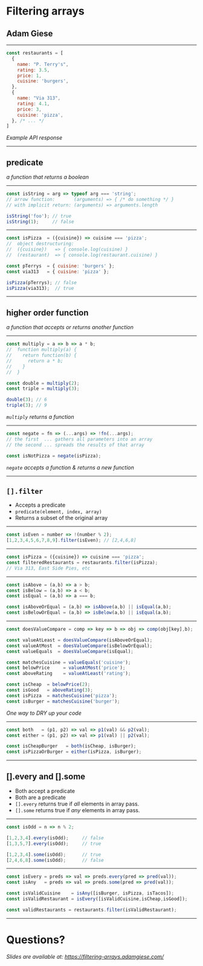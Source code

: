 
<Head>
  <title>Filtering arrays</title>
</Head>

# Filtering arrays

## Adam Giese

---

```js
const restaurants = [
  {
    name: "P. Terry's",
    rating: 3.5,
    price: 1,
    cuisine: 'burgers',
  },
  {
    name: "Via 313",
    rating: 4.1,
    price: 3,
    cuisine: 'pizza',
  }, /* ... */
]
```
_Example API response_

---

## predicate
_a function that returns a boolean_

---

```js
const isString = arg => typeof arg === 'string';
// arrow function:       (arguments) => { /* do something */ }
// with implicit return: (arguments) => arguments.length

isString('foo'); // true
isString(1);     // false
```

---

```js
const isPizza  = ({cuisine}) => cuisine === 'pizza';
//  object destructuring:
//  ({cuisine})   => { console.log(cuisine) }
//  (restaurant)  => { console.log(restaurant.cuisine) }

const pTerrys  = { cuisine: 'burgers' };
const via313   = { cuisine: 'pizza' };

isPizza(pTerrys); // false
isPizza(via313);  // true
```

---

## higher order function
_a function that accepts or returns another function_

---

```js
const multiply = a => b => a * b;
//  function multiply(a) {
//    return function(b) {
//      return a * b;
//    }
//  }

const double = multiply(2);
const triple = multiply(3);

double(3); // 6
triple(3); // 9
```
_`multiply` returns a function_

---

```js
const negate = fn => (...args) => !fn(...args);
// the first  ... gathers all parameters into an array
// the second ... spreads the results of that array

const isNotPizza = negate(isPizza);
```
_`negate` accepts a function & returns a new function_

---

## `[].filter`
- Accepts a predicate
- <code>predicate(element, index, array)</code>
- Returns a subset of the original array

---

```js
const isEven = number => !(number % 2);
[1,2,3,4,5,6,7,8,9].filter(isEven); // [2,4,6,8]
```

---

```js
const isPizza = ({cuisine}) => cuisine === 'pizza';
const filteredRestaurants = restaurants.filter(isPizza);
// Via 313, East Side Pies, etc
```

---

```js
const isAbove = (a,b) => a > b;
const isBelow = (a,b) => a < b;
const isEqual = (a,b) => a === b;

const isAboveOrEqual = (a,b) => isAbove(a,b) || isEqual(a,b);
const isBelowOrEqual = (a,b) => isBelow(a,b) || isEqual(a,b);
```

---

```js
const doesValueCompare = comp => key => b => obj => comp(obj[key],b);

const valueAtLeast = doesValueCompare(isAboveOrEqual);
const valueAtMost  = doesValueCompare(isBelowOrEqual);
const valueEquals  = doesValueCompare(isEqual);

const matchesCuisine = valueEquals('cuisine');
const belowPrice     = valueAtMost('price');
const aboveRating    = valueAtLeast('rating');

const isCheap  = belowPrice(2);
const isGood   = aboveRating(3);
const isPizza  = matchesCuisine('pizza');
const isBurger = matchesCuisine('burger');
```
_One way to DRY up your code_

---

```js
const both   = (p1, p2) => val => p1(val) && p2(val);
const either = (p1, p2) => val => p1(val) || p2(val);

const isCheapBurger   = both(isCheap, isBurger);
const isPizzaOrBurger = either(isPizza, isBurger);
```

---

## [].every and [].some
- Both accept a predicate
- Both are a predicate
- `[].every` returns true if _all_ elements in array pass.
- `[].some` returns true if _any_ elements in array pass.

---

```js
const isOdd = n => n % 2;

[1,2,3,4].every(isOdd);     // false
[1,3,5,7].every(isOdd);     // true

[1,2,3,4].some(isOdd);      // true
[2,4,6,8].some(isOdd);      // false
```

---

```js
const isEvery = preds => val => preds.every(pred => pred(val));
const isAny   = preds => val => preds.some(pred => pred(val));

const isValidCuisine    = isAny([isBurger, isPizza, isTacos]);
const isValidRestaurant = isEvery([isValidCuisine,isCheap,isGood]);

const validRestaurants = restaurants.filter(isValidRestaurant);
```

---

# Questions?

_Slides are available at: https://filtering-arrays.adamgiese.com/_

